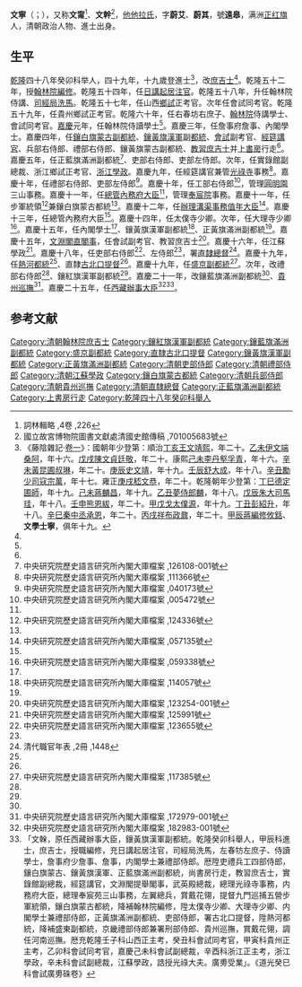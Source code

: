 '''文寧'''（{{lang-mnc|ᠸᡝᠨ᠋ᡳᠩ|v=wenning}}；{{bd|1765年||1823年|catIdx=Wen}}），又称'''文甯'''<ref>詞林輯略 ,4卷 ,226</ref>、'''文幹'''<ref name="#1">國立故宮博物院圖書文獻處清國史館傳稿 ,701005683號</ref>，[[他他拉氏|他他拉氏]]，字'''蔚艾'''、'''蔚其'''，號'''遠皋'''，满洲[[正红旗|正红旗]]人，清朝政治人物、進士出身。

==生平==
[[乾隆|乾隆]]四十八年癸卯科举人，四十九年，十九歲登進士<ref>《藤陰雜記·[[s:藤陰雜記/卷1|卷一]]》：國朝年少登第：順治[[Template:順治四年丁亥科殿試金榜|丁亥]][[王熙_(順治進士)|王文靖熙]]，年二十。[[Template:順治十二年策試滿洲進士乙未科金榜|乙未]][[伊桑阿|伊文端桑阿]]，年十六。[[Template:順治十五年戊戌科殿試金榜|戊戌]][[陳廷敬|陳文貞廷敬]]，年二十。康熙[[Template:康熙十八年己未科殿試金榜|己未]][[李孚青|李丹壑孚青]]，年十六。[[Template:康熙三十年辛未科殿試金榜|辛未]][[黃叔琳|黃昆圃叔琳]]，年二十。[[Template:康熙三十九年庚辰科殿試金榜|庚辰]][[史貽直|史文靖]]，年十九。[[Template:康熙五十一年壬辰科殿試金榜|壬辰]][[舒大成|舒大成]]，年十八。[[Template:康熙六十年辛丑科殿試金榜|辛丑]][[勵宗萬|勵少司寇宗萬]]，年十七。雍正[[Template:雍正八年庚戌科殿試金榜|庚戌]][[嵇璜|嵇文恭]]，年二十。乾隆朝年少登第：[[Template:乾隆二年丁巳恩科殿試金榜|丁巳]][[德保_(清)|德定圃師]]，年十九。[[Template:乾隆四年己未科殿試金榜|己未]][[蔣麟昌|蔣麟昌]]，年十九。[[Template:乾隆十年乙丑科殿試金榜|乙丑]][[夢麟|夢侍郎麟]]，年十八。[[Template:乾隆十三年戊辰科殿試金榜|戊辰]][[朱珪_(清朝)|朱大司馬珪]]，年十八。[[Template:乾隆十七年壬申恩科殿試金榜|壬申]][[熊恩紱|熊恩紱]]，年二十。[[Template:乾隆十九年甲戌科殿試金榜|甲戊]][[戈源|戈太僕源]]，年十九。[[Template:乾隆二十二年丁丑科殿試金榜|丁丑]][[彭紹升|彭紹升]]，年十八。[[Template:乾隆二十六年辛巳恩科殿試金榜|辛巳]][[秦承恩|秦中丞承恩]]，年二十。[[Template:乾隆三十一年丙戌科殿試金榜|丙戌]][[祥鼐|祥布政鼐]]，年二十。[[Template:乾隆四十九年甲辰科殿試金榜|甲辰]][[蔣攸銛|蔣編修攸銛]]、'''文學士寧'''，俱年十九。</ref>，改[[庶吉士|庶吉士]]<ref name="#1"/>。乾隆五十二年，授[[翰林院|翰林院]][[編修|編修]]。乾隆五十四年，任[[日講起居注官|日講起居注官]]。乾隆五十八年，升任翰林院侍講、[[司經局|司經局]][[洗馬|洗馬]]。乾隆五十七年，任山西[[鄉試|鄉試]]正考官。次年任會試同考官。乾隆五十九年，任貴州鄉試正考官。乾隆六十年，任右春坊右庶子、[[翰林院|翰林院]]侍講學士、會試同考官。[[嘉慶|嘉慶]]元年，任翰林院侍讀學士<ref name="#1"/>。嘉慶三年，任詹事府詹事、內閣學士。嘉慶四年，任[[蒙古八旗|鑲白旗蒙古]][[副都統|副都統]]、[[漢軍八旗|鑲黃旗漢軍]]副[[都統|都統]]、[[會試|會試]]副考官、[[經筵講官|經筵講官]]、兵部右侍郎、禮部右侍郎、鑲黃旗蒙古副都統、[[教習庶吉士|教習庶吉士]]并[[上書房|上書房]]行走<ref name="#1"/>。嘉慶五年，任正藍旗滿洲副都統<ref>中央研究院歷史語言研究所內閣大庫檔案 ,126108-001號</ref>、吏部右侍郎、吏部左侍郎。次年，任實錄館副總裁、浙江鄉試正考官、[[浙江學政|浙江學政]]。嘉慶九年，任經筵講官兼管[[光祿寺|光祿寺]]事務<ref>中央研究院歷史語言研究所內閣大庫檔案 ,111366號</ref>。嘉慶十年，任禮部右侍郎、吏部左侍郎<ref>中央研究院歷史語言研究所內閣大庫檔案 ,040173號</ref>。嘉慶十年，任工部右侍郎<ref>中央研究院歷史語言研究所內閣大庫檔案 ,005472號</ref>，管理[[圓明園|圓明園]]三山事務。嘉慶十一年，任[[總管內務府大臣|總管內務府大臣]]<ref name="#1"/>，管理[[奉宸院|奉宸院]]事務。嘉慶十一年，任步軍統領<ref>中央研究院歷史語言研究所內閣大庫檔案 ,124336號</ref>兼鑲白旗蒙古都統<ref name="#1"/>。嘉慶十二年，任[[值年河道溝渠處|辦理溝渠事務值年大臣]]<ref>中央研究院歷史語言研究所內閣大庫檔案 ,057135號</ref>。嘉慶十三年，任總管內務府大臣<ref name="#1"/>。嘉慶十四年，任太僕寺少卿。次年，任大理寺少卿<ref>中央研究院歷史語言研究所內閣大庫檔案 ,059338號</ref>。嘉慶十五年，任內閣學士<ref name="#1"/>、鑲黃旗漢軍副都統<ref>中央研究院歷史語言研究所內閣大庫檔案 ,114057號</ref>、正黃旗滿洲副都統<ref name="#1"/>。嘉慶十五年，[[文淵閣直閣事|文淵閣直閣事]]，任會試副考官、教習庶吉士<ref>中央研究院歷史語言研究所內閣大庫檔案 ,123254-001號</ref>。嘉慶十六年，任江蘇學政<ref>中央研究院歷史語言研究所內閣大庫檔案 ,125991號</ref>。嘉慶十八年，任吏部右侍郎<ref>中央研究院歷史語言研究所內閣大庫檔案 ,123655號</ref>、左侍郎<ref name="#1"/>，署[[直隸總督|直隸總督]]<ref>清代職官年表 ,2冊 ,1448</ref>。嘉慶十九年，任[[熱河都統|熱河都統]]<ref name="#1"/>、直隸[[古北口提督|古北口提督]]<ref name="#1"/>。嘉慶十九年，任[[盛京副都統|盛京副都統]]<ref>中央研究院歷史語言研究所內閣大庫檔案 ,117385號</ref>。次年，改禮部右侍郎<ref name="#1"/>、鑲紅旗漢軍副都統<ref name="#1"/>。嘉慶二十一年，改鑲藍旗滿洲副都統<ref name="#1"/>、[[貴州巡撫|貴州巡撫]]<ref>中央研究院歷史語言研究所內閣大庫檔案 ,172979-001號</ref>。嘉慶二十五年，任[[西藏辦事大臣|西藏辦事大臣]]<ref>中央研究院歷史語言研究所內閣大庫檔案 ,182983-001號</ref><ref>「文𠏉，原任西藏辦事大臣，鑲黃旗漢軍副都統。乾隆癸卯科舉人，甲辰科進士，庶吉士，授職編修，充日講起居注官，司經局洗馬，左春牥左庶子、侍讀學士，詹事府少詹事、詹事，内閣學士兼禮部侍郎。厯陞吏禮兵工四部侍郎，鑲白旗蒙古、鑲黃旗漢軍、正藍旗滿洲副都統，尚書房行走，教習庶吉士，實錄館副總裁，經筵講官，文淵閣提舉閣事，武英殿總裁，總理光祿寺事務，内務府大臣，總理奉宸苑三山事務，左翼總兵，賞戴花翎，提督九門巡捕五營步軍統領，鑲白旗蒙古都統，降補翰林院編修，陞太僕寺少卿、大理寺少卿、内閣學士兼禮部侍郎，正黃旗滿洲副都統、吏部侍郎，署古北口提督，陞熱河都統，降補盛東副都統，京畿禮部侍郎兼署刑部侍郎、貴州巡撫，賞戴花翎，調任河南巡撫。厯充乾隆壬子科山西正主考，癸丑科會試同考官，甲寅科貴州正主考，乙卯科會試同考官，嘉慶己未科會試副總裁，辛酉科浙江正主考，浙江學政，辛未科會試副總裁，江蘇學政，誥授光祿大夫。廣旉受業」。《道光癸巳科會試廣旉硃卷》</ref>。

==参考文献==
{{reflist|2}}

{{乾隆四十九年甲辰科殿試金榜}}
{{DEFAULTSORT:Wen文}}
[[Category:清朝翰林院庶吉士|Category:清朝翰林院庶吉士]]
[[Category:鑲紅旗漢軍副都統|Category:鑲紅旗漢軍副都統]]
[[Category:鑲藍旗滿洲副都統|Category:鑲藍旗滿洲副都統]]
[[Category:盛京副都統|Category:盛京副都統]]
[[Category:直隸古北口提督|Category:直隸古北口提督]]
[[Category:鑲黃旗漢軍副都統|Category:鑲黃旗漢軍副都統]]
[[Category:正黃旗滿洲副都統|Category:正黃旗滿洲副都統]]
[[Category:清朝吏部侍郎|Category:清朝吏部侍郎]]
[[Category:清朝禮部侍郎|Category:清朝禮部侍郎]]
[[Category:清朝江蘇學政|Category:清朝江蘇學政]]
[[Category:鑲白旗蒙古都統|Category:鑲白旗蒙古都統]]
[[Category:清朝兵部侍郎|Category:清朝兵部侍郎]]
[[Category:清朝貴州巡撫|Category:清朝貴州巡撫]]
[[Category:清朝直隸總督|Category:清朝直隸總督]]
[[Category:正藍旗滿洲副都統|Category:正藍旗滿洲副都統]]
[[Category:上書房行走|Category:上書房行走]]
[[Category:乾隆四十八年癸卯科舉人|Category:乾隆四十八年癸卯科舉人]]
